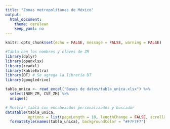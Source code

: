 ```yaml
---
title: "Zonas metropolitanas de México"
output:
  html_document:
    theme: cerulean
    keep_yaml: no
---
```

```r

knitr::opts_chunk$set(echo = FALSE, message = FALSE, warning = FALSE)

```

```r
#Tabla con los nombres y claves de ZM
library(dplyr)
library(openxlsx)
library(readxl)
library(kableExtra)
library(DT) # Se agrega la librería DT
library(googledrive)

tabla_unica <- read_excel("Bases de datos/tabla_unica.xlsx") %>%
  select(NOM_ZM, CVE_ZM) %>% 
  unique()

# Mostrar tabla con encabezados personalizados y buscador
datatable(tabla_unica, 
          options = list(pageLength = 10, lengthChange = FALSE, scrollX = TRUE, searching = TRUE)) %>%
  formatStyle(names(tabla_unica), backgroundColor = "#F7F7F7")
```
